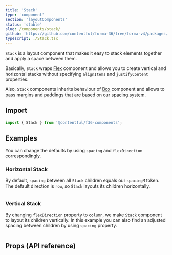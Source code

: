 ```yaml
---
title: 'Stack'
type: 'component'
section: 'layoutComponents'
status: 'stable'
slug: /components/stack/
github: 'https://github.com/contentful/forma-36/tree/forma-v4/packages/core/src/Stack'
typescript: ./Stack.tsx
---
```


`Stack` is a layout component that makes it easy to stack elements together and apply a space between them.

Basically, `Stack` wraps [Flex] component and allows you to create vertical and horizontal stacks without specifying `alignItems` and `justifyContent` properties.

Also, `Stack` components inherits behaviour of [Box] component and allows to pass margins and paddings that are based on our [spacing system].

## Import

```js static=true
import { Stack } from '@contentful/f36-components';
```

## Examples

You can change the defaults by using `spacing` and `flexDirection` correspondingly.

### Horizontal Stack

By default, `spacing` between all `Stack` children equals our `spacingM` token.
The default direction is `row`, so `Stack` layouts its children horizontally.

```jsx file=examples/HorizontalStackExample.tsx

```

### Vertical Stack

By changing `flexDirection` property to `column`, we make `Stack` component to layout its children vertically.
In this example you can also find an adjusted spacing between children by using `spacing` property.

```jsx file=examples/VerticalStackExample.tsx

```

## Props (API reference)

<Props of="Stack" storybookPath="/story/layout-stack--basic" />

[box]: ../components/box
[flex]: ../components/flex
[spacing system]: ../tokens/spacing
